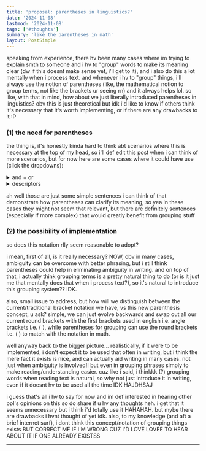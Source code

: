 ```yaml
---
title: 'proposal: parentheses in linguistics?'
date: '2024-11-08'
lastmod: '2024-11-08'
tags: ['#thoughts']
summary: 'like the parentheses in math'
layout: PostSimple
---
```


speaking from experience, there hv been many cases where im trying to explain smth to someone and i hv to "group" words to make its meaning clear (dw if this doesnt make sense yet, i'll get to it), and i also do this a lot mentally when i process text. and whenever i hv to "group" things, i'll always use the notion of parentheses (like, the mathematical notion to group terms, not like the brackets ur seeing rn) and it always helps lol. so like, with that in mind, how about we just literally introduced parentheses in linguistics? obv this is just theoretical but idk i'd like to know if others think it's necessary that it's worth implementing, or if there are any drawbacks to it :P

### (1) the need for parentheses
the thing is, it's honestly kinda hard to think abt scenarios where this is necessary at the top of my head, so i'll def edit this post when i can think of more scenarios, but for now here are some cases where it could have use (click the dropdowns):

<details>
   <summary>and + or</summary>

when i was in primary school, i rmbr in bm class, we learnt smth like "awak makan dengan sudu atau garpu?" (i dont rmbr if it was bina ayat or wut but yea), and i rmbr thinking like... "well, i could answer "sudu", but isn't "yes" also a valid answer?" so yea that's my first example...    

1: do you eat with a (fork) or (spoon)?   
2: do you eat with a (fork or spoon)?   
   
see how the parentheses change the meaning of the question? "or" is very confusing in that sense. this isnt an issue in mandarin tho where 还是 (which means or) is typically used for questions like "A or B?" in which a valid ans would be "A", while 或者 is typically used for statements when indicating options like "u can have coffee or tea", but i don't believe the distinction between the 2 "or"s is a feature of most languages so yea. and similarly, "and" is confusing as well. now keep in mind that at this point, i hvnt figured out the best way to parenthesise stuff... but here are some examples i can think of and how parentheses make a distinction in their meanings, i think the use of parentheses are somewhat understandable:
   
1: i like (small dogs) and (cats)  
2: i like small (dogs and cats)   
sentence 2 has a "distributive" property like in math!!  
 
1: (all students) and (teachers) were present  
2: all (students and teachers) were present  
again, the "distributive" property in sentence 2 indicates all students and all teachers were present... while in sentence 1, it's not necessarily implied that all teachers were present

1: i'll (send the files) and (call u tmr)  
2: i'll (send the files and call u) tmr  
sentence 1 doesn't necessarily imply that the files will be sent tmr, while sentence 2 does

1: u shd (not litter) and (recycle)  
2: u shd not (litter and recycle)  

1: i didnt eat (rice) and (chicken)  
2: i didnt eat (rice and chicken)  
</details>

<details>
  <summary>descriptors</summary>

descriptors can get hella confusing omg. i'll just jump straight into examples:

1: she saw (the boy at the mall)    
2: she saw the boy (at the mall)  
in sentence 1, she saw the boy who she presumably has seen/met before at the mall, while in sentence 2, the mall is the location where she saw the boy. pls tell me that makes sense and that im not crazy LMAO

1: she spoke to (the man on the phone)  
2: she spoke to the man (on the phone)

1: she didnt call her friend (bcs she was sad)  
2: she didnt (call her friend bcs she was sad)

agh im so sorry i literally cant think of good examples now :(
</details>

ah well those are just some simple sentences i can think of that demonstrate how parentheses can clarify its meaning, so yea in these cases they might not seem that relevant, but there are definitely sentences (especially if more complex) that would greatly benefit from grouping stuff

### (2) the possibility of implementation
so does this notation rlly seem reasonable to adopt?

i mean, first of all, is it really necessary? NOW, obv in many cases, ambiguity can be overcome with better phrasing, but i still think parentheses could help in eliminating ambiguity in writing. and on top of that, i actually think grouping terms is a pretty natural thing to do (or is it just me that mentally does that when i process text?), so it's natural to introduce this grouping system?? IDK.

also, small issue to address, but how will we distinguish between the current/traditional bracket notation we have, vs this new parenthesis concept, u ask? simple, we can just evolve backwards and swap out all our current round brackets with the first brackets used in english i.e. angle brackets i.e. ⟨ ⟩, while parentheses for grouping can use the round brackets i.e. ( ) to match with the notation in math.

well anyway back to the bigger picture... realistically, if it were to be implemented, i don't expect it to be used that often in writing, but i think the mere fact it exists is nice, and can actually aid writing in many cases. not just when ambiguity is involved!! but even in grouping phrases simply to make reading/understanding easier. cuz like i said, i thinkkk (?) grouping words when reading text is natural, so why not just introduce it in writing, even if it doesnt hv to be used all the time IDK HAJDHSAJ

i guess that's all i hv to say for now and im def interested in hearing other ppl's opinions on this so do share if u hv any thoughts heh. i get that it seems unnecessary but i think i'd totally use it HAHAHAH. but mybe there are drawbacks i hvnt thought of yet idk. also, to my knowledge (and aft a brief internet surf), i dont think this concept/notation of grouping things exists BUT CORRECT ME IF I'M WRONG CUZ I'D LOVE LOVEE TO HEAR ABOUT IT IF ONE ALREADY EXISTSS

---

<script async src="https://talk.hyvor.com/embed/embed.js" type="module"></script>
<hyvor-talk-comments website-id="11281" page-id="https://leia-mayssa.vercel.app//blog/parentheses%20in%20linguistics"></hyvor-talk-comments>


